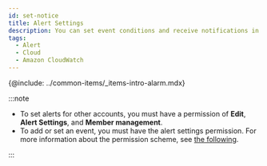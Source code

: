 ```yaml
---
id: set-notice
title: Alert Settings
description: You can set event conditions and receive notifications in various forms.
tags:
  - Alert
  - Cloud
  - Amazon CloudWatch
---
```


{@include: ../common-items/_items-intro-alarm.mdx} 

:::note

-   To set alerts for other accounts, you must have a permission of **Edit**, **Alert Settings**, and **Member management**.
-   To add or set an event, you must have the alert settings permission. For more information about the permission scheme, see [the following](../project/project-structure).

:::
